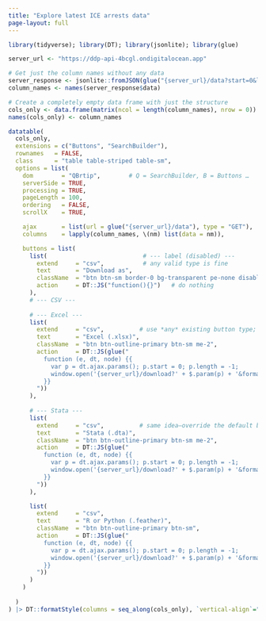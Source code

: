 ```yaml
---
title: "Explore latest ICE arrests data"
page-layout: full
---
```


```{=html}
<!-- DataTables + Bootstrap 5 styling -->
<!-- jQuery first (needed for $.param) -->
<script src="https://code.jquery.com/jquery-3.7.0.min.js"></script>

<!-- DataTables core library -->
<script src="https://cdn.datatables.net/2.3.2/js/dataTables.min.js"></script>

<!-- DataTables core + Bootstrap 5 styling -->
<link  rel="stylesheet" href="https://cdn.datatables.net/2.3.2/css/dataTables.bootstrap5.min.css">
<script src="https://cdn.datatables.net/2.3.2/js/dataTables.bootstrap5.min.js"></script>

<!-- Buttons: core, then Bootstrap skin -->
<script src="https://cdn.datatables.net/buttons/3.0.1/js/dataTables.buttons.min.js"></script>
<link  rel="stylesheet" href="https://cdn.datatables.net/buttons/3.0.1/css/buttons.bootstrap5.min.css">
<script src="https://cdn.datatables.net/buttons/3.0.1/js/buttons.bootstrap5.min.js"></script>
<script src="https://cdn.datatables.net/buttons/3.0.1/js/buttons.html5.min.js"></script>

<!-- --- SearchBuilder + DateTime (Bootstrap 5 skins) --- -->
<link  rel="stylesheet" href="https://cdn.datatables.net/datetime/1.5.2/css/dataTables.dateTime.min.css">
<link  rel="stylesheet" href="https://cdn.datatables.net/searchbuilder/1.7.0/css/searchBuilder.bootstrap5.min.css">

<script src="https://cdn.datatables.net/datetime/1.5.2/js/dataTables.dateTime.min.js"></script>
<script src="https://cdn.datatables.net/searchbuilder/1.7.0/js/dataTables.searchBuilder.min.js"></script>
<script src="https://cdn.datatables.net/searchbuilder/1.7.0/js/searchBuilder.bootstrap5.min.js"></script>

<style>
/* Add space between buttons and table */
.dt-buttons {
  margin-bottom: 1rem !important;
}

</style>
```

```r
library(tidyverse); library(DT); library(jsonlite); library(glue)

server_url <- "https://ddp-api-4bcgl.ondigitalocean.app"
```

```r
# Get just the column names without any data
server_response <- jsonlite::fromJSON(glue("{server_url}/data?start=0&length=1"))
column_names <- names(server_response$data)

# Create a completely empty data frame with just the structure
cols_only <- data.frame(matrix(ncol = length(column_names), nrow = 0))
names(cols_only) <- column_names

datatable(
  cols_only,
  extensions = c("Buttons", "SearchBuilder"),
  rownames   = FALSE,
  class      = "table table-striped table-sm",
  options = list(
    dom        = "QBrtip",        # Q = SearchBuilder, B = Buttons …
    serverSide = TRUE,
    processing = TRUE,
    pageLength = 100,
    ordering   = FALSE,
    scrollX    = TRUE,

    ajax       = list(url = glue("{server_url}/data"), type = "GET"),
    columns    = lapply(column_names, \(nm) list(data = nm)),

    buttons = list(
      list(                           # --- label (disabled) ---
        extend     = "csv",           # any valid type is fine
        text       = "Download as",
        className  = "btn btn-sm border-0 bg-transparent pe-none disabled no-outline",
        action     = DT::JS("function(){}")   # do nothing
      ),
      # --- CSV ---
      
      # --- Excel ---
      list(
        extend     = "csv",          # use *any* existing button type; we override action anyway
        text       = "Excel (.xlsx)",
        className  = "btn btn-outline-primary btn-sm me-2",
        action     = DT::JS(glue("
          function (e, dt, node) {{
            var p = dt.ajax.params(); p.start = 0; p.length = -1;
            window.open('{server_url}/download?' + $.param(p) + '&format=xlsx', '_blank');
          }}
        "))
      ),
      
      # --- Stata ---
      list(
        extend     = "csv",          # same idea—override the default behaviour
        text       = "Stata (.dta)",
        className  = "btn btn-outline-primary btn-sm me-2",
        action     = DT::JS(glue("
          function (e, dt, node) {{
            var p = dt.ajax.params(); p.start = 0; p.length = -1;
            window.open('{server_url}/download?' + $.param(p) + '&format=dta', '_blank');
          }}
        "))
      ),

      list(
        extend     = "csv",
        text       = "R or Python (.feather)",
        className  = "btn btn-outline-primary btn-sm",
        action     = DT::JS(glue("
          function (e, dt, node) {{
            var p = dt.ajax.params(); p.start = 0; p.length = -1;
            window.open('{server_url}/download?' + $.param(p) + '&format=feather', '_blank');
          }}
        "))
      )
    )
    
  )
) |> DT::formatStyle(columns = seq_along(cols_only), `vertical-align`="top", `white-space`="nowrap")
```